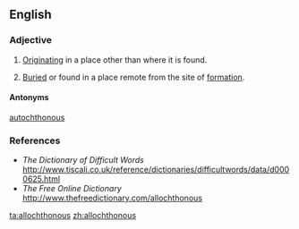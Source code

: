 ==English==

===Adjective===
{{en-adj|-}}

# [[originate|Originating]] in a place other than where it is found.
# {{geology}} [[buried|Buried]] or found in a place remote from the site of [[formation]].

====Antonyms====
[[autochthonous]]

===References===
* ''The Dictionary of Difficult Words'' [[http://www.tiscali.co.uk/reference/dictionaries/difficultwords/data/d0000625.html]]
* ''The Free Online Dictionary'' [[http://www.thefreedictionary.com/allochthonous]]

[[ta:allochthonous]]
[[zh:allochthonous]]